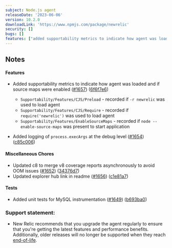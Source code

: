 ```yaml
---
subject: Node.js agent
releaseDate: '2023-06-06'
version: 10.2.0
downloadLink: 'https://www.npmjs.com/package/newrelic'
security: []
bugs: []
features: ["added supportability metrics to indicate how agent was loaded and if --enable-source-maps was passed to Node.js runtime", "log execArgs at the debug level"]
---
```


## Notes

#### Features

* Added supportability metrics to indicate how agent was loaded and if source maps were enabled ([#1657](https://github.com/newrelic/node-newrelic/pull/1657)) ([6f6f7e6](https://github.com/newrelic/node-newrelic/commit/6f6f7e68bf382c6082550306aee30a670652347d))
    * `Supportability/Features/CJS/Preload` - recorded if `-r newrelic` was used to load agent  
    * `Supportability/Features/CJS/Require` - recorded if `require('newrelic')` was used to load agent  
    * `Supportability/Features/EnableSourceMaps` - recorded if `node --enable-source-maps` was present to start application

* Added logging of `process.execArgs` at the debug level ([#1654](https://github.com/newrelic/node-newrelic/pull/1654)) ([c85c006](https://github.com/newrelic/node-newrelic/commit/c85c006e722fce1271795b2613e1dd2a96983046))

#### Miscellaneous Chores

* Updated c8 to merge v8 coverage reports asynchronously to avoid OOM issues ([#1652](https://github.com/newrelic/node-newrelic/pull/1652)) ([34376d7](https://github.com/newrelic/node-newrelic/commit/34376d7d51c0e0d34a5c94b53785d153341f06b8))
* Updated explorer hub link in readme ([#1656](https://github.com/newrelic/node-newrelic/pull/1656)) ([c1e81a7](https://github.com/newrelic/node-newrelic/commit/c1e81a7d04c113dc3659dad3c777d0ce2dd21162))

#### Tests

* Added unit tests for MySQL instrumentation ([#1649](https://github.com/newrelic/node-newrelic/pull/1649)) ([b693ba0](https://github.com/newrelic/node-newrelic/commit/b693ba039a42f9034f5206692e6d7a0523e23e51))


### Support statement:

* New Relic recommends that you upgrade the agent regularly to ensure that you're getting the latest features and performance benefits. Additionally, older releases will no longer be supported when they reach [end-of-life](/docs/using-new-relic/cross-product-functions/install-configure/notification-changes-new-relic-saas-features-distributed-software).
